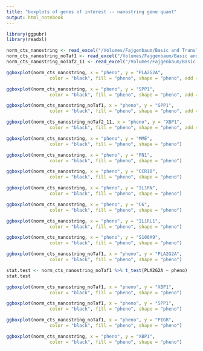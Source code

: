 ```yaml
---
title: "boxplots of genes of interest -- nanostring gene quant"
output: html_notebook
---
```




```r
library(ggpubr)
library(readxl)
```

```r
norm_cts_nanostring <- read_excel("/Volumes/Fajgenbaum/Basic and Translational Research/Mike_SHARE/bulk_RNAseq/Nanostring_Recreate/norm_cts_nanostring.xlsx", sheet = "transpose")
norm_cts_nanostring_noTaf1 <- read_excel("/Volumes/Fajgenbaum/Basic and Translational Research/Mike_SHARE/bulk_RNAseq/Nanostring_Recreate/norm_cts_nanostring.xlsx", sheet = "transpose_wnoTaf1")
norm_cts_nanostring_noTaf2_11 <- read_excel("/Volumes/Fajgenbaum/Basic and Translational Research/Mike_SHARE/bulk_RNAseq/Nanostring_Recreate/norm_cts_nanostring.xlsx", sheet = "transpose_wnoTaf2_11")
```




```r
ggboxplot(norm_cts_nanostring, x = "pheno", y = "PLA2G2A",
                color = "black", fill = "pheno", shape = "pheno", add = "dotplot", outlier.shape = 0)
```

```r
ggboxplot(norm_cts_nanostring, x = "pheno", y = "SPP1",
                color = "black", fill = "pheno", shape = "pheno", add = "dotplot", outlier.shape = 0)
```

```r
ggboxplot(norm_cts_nanostring_noTaf1, x = "pheno", y = "SPP1",
                color = "black", fill = "pheno", shape = "pheno", add = "dotplot", outlier.shape = 0)
```

```r
ggboxplot(norm_cts_nanostring_noTaf2_11, x = "pheno", y = "XBP1",
                color = "black", fill = "pheno", shape = "pheno", add = "dotplot", outlier.shape = 0)
```



```r
ggboxplot(norm_cts_nanostring, x = "pheno", y = "MME",
                color = "black", fill = "pheno", shape = "pheno")
```

```r
ggboxplot(norm_cts_nanostring, x = "pheno", y = "FN1",
                color = "black", fill = "pheno", shape = "pheno")
```

```r
ggboxplot(norm_cts_nanostring, x = "pheno", y = "CCR10",
                color = "black", fill = "pheno", shape = "pheno")
```
```r
ggboxplot(norm_cts_nanostring, x = "pheno", y = "IL1RN",
                color = "black", fill = "pheno", shape = "pheno")
```
```r
ggboxplot(norm_cts_nanostring, x = "pheno", y = "C6",
                color = "black", fill = "pheno", shape = "pheno")
```

```r
ggboxplot(norm_cts_nanostring, x = "pheno", y = "IL1RL1",
                color = "black", fill = "pheno", shape = "pheno")
```

```r
ggboxplot(norm_cts_nanostring, x = "pheno", y = "S100A9",
                color = "black", fill = "pheno", shape = "pheno")
```

```r
ggboxplot(norm_cts_nanostring_noTaf1, x = "pheno", y = "PLA2G2A",
                color = "black", fill = "pheno", shape = "pheno")
```

```r
stat.test <- norm_cts_nanostring_noTaf1 %>% t_test(PLA2G2A ~ pheno)
stat.test
```

```r
ggboxplot(norm_cts_nanostring_noTaf1, x = "pheno", y = "XBP1",
                color = "black", fill = "pheno", shape = "pheno")
```

```r
ggboxplot(norm_cts_nanostring_noTaf1, x = "pheno", y = "SPP1",
                color = "black", fill = "pheno", shape = "pheno")
```

```r
ggboxplot(norm_cts_nanostring_noTaf1, x = "pheno", y = "PIGR",
                color = "black", fill = "pheno", shape = "pheno")
```

```r
ggboxplot(norm_cts_nanostring, x = "pheno", y = "XBP1",
                color = "black", fill = "pheno", shape = "pheno")
```

